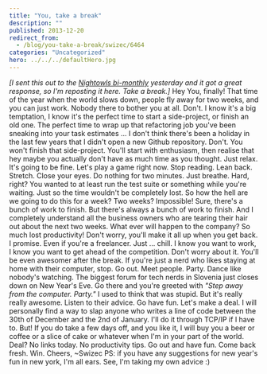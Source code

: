 ```yaml
---
title: "You, take a break"
description: ""
published: 2013-12-20
redirect_from:
  - /blog/you-take-a-break/swizec/6464
categories: "Uncategorized"
hero: ../../../defaultHero.jpg
---
```


_\[I sent this out to the [Nightowls bi-monthly](http://swiz.ec/nightowls-list) yesterday and it got a great response, so I'm reposting it here. Take a break.]_ Hey You, finally! That time of the year when the world slows down, people fly away for two weeks, and you can just work. Nobody there to bother you at all. Don't. I know it's a big temptation, I know it's the perfect time to start a side-project, or finish an old one. The perfect time to wrap up that refactoring job you've been sneaking into your task estimates ... I don't think there's been a holiday in the last few years that I didn't open a new Github repository. Don't. You won't finish that side-project. You'll start with enthusiasm, then realise that hey maybe you actually don't have as much time as you thought. Just relax. It's going to be fine. Let's play a game right now. Stop reading. Lean back. Stretch. Close your eyes. Do nothing for two minutes. Just breathe. Hard, right? You wanted to at least run the test suite or something while you're waiting. Just so the time wouldn't be completely lost. So how the hell are we going to do this for a week? Two weeks? Impossible! Sure, there's a bunch of work to finish. But there's always a bunch of work to finish. And I completely understand all the business owners who are tearing their hair out about the next two weeks. What ever will happen to the company? So much lost productivity! Don't worry, you'll make it all up when you get back. I promise. Even if you're a freelancer. Just ... chill. I know you want to work, I know you want to get ahead of the competition. Don't worry about it. You'll be even awesomer after the break. If you're just a nerd who likes staying at home with their computer, stop. Go out. Meet people. Party. Dance like nobody's watching. The biggest forum for tech nerds in Slovenia just closes down on New Year's Eve. Go there and you're greeted with _"Step away from the computer. Party."_ I used to think that was stupid. But it's really really awesome. Listen to their advice. Go have fun. Let's make a deal. I will personally find a way to slap anyone who writes a line of code between the 30th of December and the 2nd of January. I'll do it through TCP/IP if I have to. But! If you do take a few days off, and you like it, I will buy you a beer or coffee or a slice of cake or whatever when I'm in your part of the world. Deal? No links today. No productivity tips. Go out and have fun. Come back fresh. Win. Cheers, ~Swizec PS: if you have any suggestions for new year's fun in new york, I'm all ears. See, I'm taking my own advice :)

